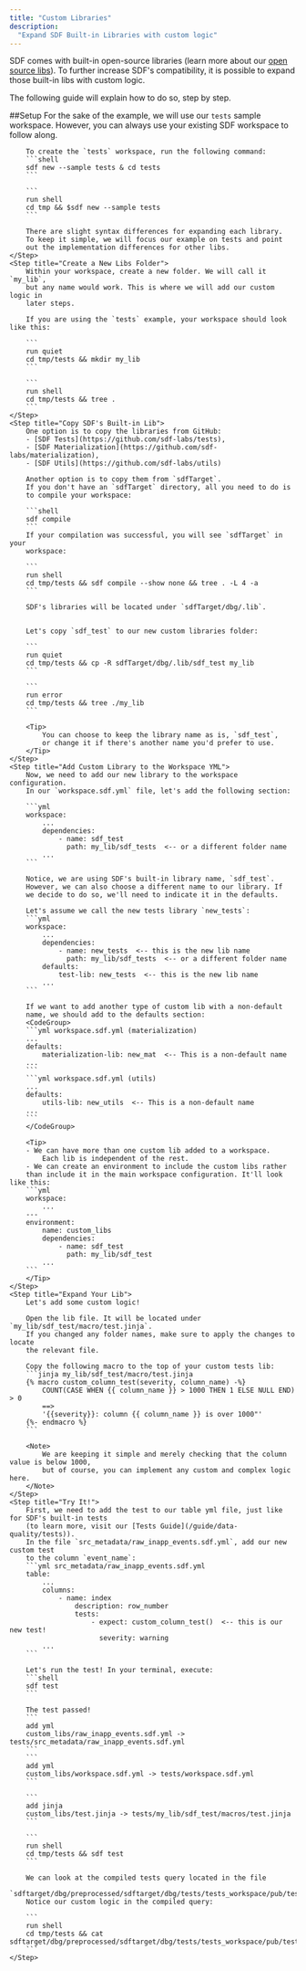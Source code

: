 ```yaml
---
title: "Custom Libraries"
description:
  "Expand SDF Built-in Libraries with custom logic"
---
```


SDF comes with built-in open-source libraries (learn more about our [open source libs](/introduction/open-source)).
To further increase SDF's compatibility, it is possible to expand those built-in libs with custom logic.

The following guide will explain how to do so, step by step.

##Setup
<Steps> 
    <Step title="Open an SDF workspace">
        For the sake of the example, we will use our `tests` sample workspace.
        However, you can always use your existing SDF workspace to follow along.
        
        To create the `tests` workspace, run the following command:
        ```shell
        sdf new --sample tests & cd tests
        ```

        ```
        run shell
        cd tmp && $sdf new --sample tests
        ```
        
        There are slight syntax differences for expanding each library.
        To keep it simple, we will focus our example on tests and point
        out the implementation differences for other libs.
    </Step>
    <Step title="Create a New Libs Folder">
        Within your workspace, create a new folder. We will call it `my_lib`, 
        but any name would work. This is where we will add our custom logic in 
        later steps.

        If you are using the `tests` example, your workspace should look like this:

        ```
        run quiet
        cd tmp/tests && mkdir my_lib
        ```

        ```
        run shell
        cd tmp/tests && tree .
        ```
    </Step>
    <Step title="Copy SDF's Built-in Lib">
        One option is to copy the libraries from GitHub:
        - [SDF Tests](https://github.com/sdf-labs/tests), 
        - [SDF Materialization](https://github.com/sdf-labs/materialization), 
        - [SDF Utils](https://github.com/sdf-labs/utils)

        Another option is to copy them from `sdfTarget`.
        If you don't have an `sdfTarget` directory, all you need to do is 
        to compile your workspace:

        ```shell 
        sdf compile
        ```
        If your compilation was successful, you will see `sdfTarget` in your
        workspace:
        
        ```
        run shell
        cd tmp/tests && sdf compile --show none && tree . -L 4 -a
        ```

        SDF's libraries will be located under `sdfTarget/dbg/.lib`.

        
        Let's copy `sdf_test` to our new custom libraries folder:

        ```
        run quiet
        cd tmp/tests && cp -R sdfTarget/dbg/.lib/sdf_test my_lib
        ```
        
        ```
        run error
        cd tmp/tests && tree ./my_lib 
        ```

        <Tip>
            You can choose to keep the library name as is, `sdf_test`, 
            or change it if there's another name you'd prefer to use.
        </Tip>
    </Step>
    <Step title="Add Custom Library to the Workspace YML">
        Now, we need to add our new library to the workspace configuration.
        In our `workspace.sdf.yml` file, let's add the following section:

        ```yml
        workspace:
            ...
            dependencies:
                - name: sdf_test
                  path: my_lib/sdf_tests  <-- or a different folder name
            ...
        ```

        Notice, we are using SDF's built-in library name, `sdf_test`. 
        However, we can also choose a different name to our library. If 
        we decide to do so, we'll need to indicate it in the defaults.

        Let's assume we call the new tests library `new_tests`:
        ```yml
        workspace:
            ...
            dependencies:
                - name: new_tests  <-- this is the new lib name
                  path: my_lib/sdf_tests  <-- or a different folder name
            defaults:
                test-lib: new_tests  <-- this is the new lib name
            ...
        ```

        If we want to add another type of custom lib with a non-default
        name, we should add to the defaults section:
        <CodeGroup>
        ```yml workspace.sdf.yml (materialization)
        ...
        defaults:
            materialization-lib: new_mat  <-- This is a non-default name
        ...
        ```
        ```yml workspace.sdf.yml (utils)
        ...
        defaults:
            utils-lib: new_utils  <-- This is a non-default name
        ...
        ```
        </CodeGroup>

        <Tip>
        - We can have more than one custom lib added to a workspace. 
            Each lib is independent of the rest.
        - We can create an environment to include the custom libs rather 
        than include it in the main workspace configuration. It'll look like this:
        ```yml
        workspace:
            ...
        ---
        environment:
            name: custom_libs
            dependencies:
                - name: sdf_test
                  path: my_lib/sdf_test
            ...
        ```
        </Tip>
    </Step>
    <Step title="Expand Your Lib">
        Let's add some custom logic!

        Open the lib file. It will be located under `my_lib/sdf_test/macro/test.jinja`.
        If you changed any folder names, make sure to apply the changes to locate
        the relevant file.

        Copy the following macro to the top of your custom tests lib:
        ```jinja my_lib/sdf_test/macro/test.jinja
        {% macro custom_column_test(severity, column_name) -%}
            COUNT(CASE WHEN {{ column_name }} > 1000 THEN 1 ELSE NULL END) > 0 
            ==> 
            '{{severity}}: column {{ column_name }} is over 1000"' 
        {%- endmacro %}
        ```

        <Note>
            We are keeping it simple and merely checking that the column value is below 1000,
            but of course, you can implement any custom and complex logic here.
        </Note>
    </Step>
    <Step title="Try It!">
        First, we need to add the test to our table yml file, just like for SDF's built-in tests 
        (to learn more, visit our [Tests Guide](/guide/data-quality/tests)).
        In the file `src_metadata/raw_inapp_events.sdf.yml`, add our new custom test
        to the column `event_name`:
        ```yml src_metadata/raw_inapp_events.sdf.yml
        table:
            ...
            columns:
                - name: index
                    description: row_number
                    tests:
                        - expect: custom_column_test()  <-- this is our new test!
                          severity: warning
            ... 
        ```

        Let's run the test! In your terminal, execute:
        ```shell
        sdf test
        ```

        The test passed! 
        ```
        add yml
        custom_libs/raw_inapp_events.sdf.yml -> tests/src_metadata/raw_inapp_events.sdf.yml
        ```
        ```
        add yml
        custom_libs/workspace.sdf.yml -> tests/workspace.sdf.yml
        ```

        ```
        add jinja
        custom_libs/test.jinja -> tests/my_lib/sdf_test/macros/test.jinja
        ```
        
        ```
        run shell
        cd tmp/tests && sdf test
        ```

        We can look at the compiled tests query located in the file 
        `sdftarget/dbg/preprocessed/sdftarget/dbg/tests/tests_workspace/pub/test_raw_inapp_events.sql`.
        Notice our custom logic in the compiled query:

        ```
        run shell
        cd tmp/tests && cat sdftarget/dbg/preprocessed/sdftarget/dbg/tests/tests_workspace/pub/test_raw_inapp_events.sql
        ```
    </Step>
</Steps>
